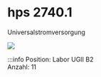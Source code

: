 # hps 2740.1
Universalstromversorgung

[![](/image/Labore/B2/Laborplatten/hps/hps_universalstromversorgung_2740_1_min.webp)](/image/Labore/B2/Laborplatten/hps/hps_universalstromversorgung_2740_1.webp)


:::info
Position:   Labor UGII B2\
Anzahl:     11